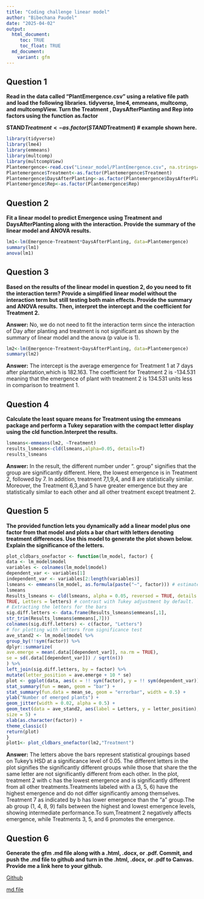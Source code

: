 ```yaml
---
title: "Coding challenge linear model"
author: "Bibechana Paudel"
date: "2025-04-02"
output:
  html_document:
     toc: TRUE
     toc_float: TRUE
  md_document: 
    variant: gfm
---
```


## Question 1

**Read in the data called “PlantEmergence.csv” using a relative file path and load the following libraries. tidyverse, lme4, emmeans, multcomp, and multcompView. Turn the Treatment , DaysAfterPlanting and Rep into factors using the function as.factor**

**STAND$Treatment <- as.factor(STAND$Treatment) # example shown here.**
```r
library(tidyverse)
library(lme4)
library(emmeans)
library(multcomp)
library(multcompView)
Plantemergence<-read.csv("Linear_model/PlantEmergence.csv", na.strings="na") ### load the data
Plantemergence$Treatment<-as.factor(Plantemergence$Treatment)
Plantemergence$DaysAfterPlanting<-as.factor(Plantemergence$DaysAfterPlanting)
Plantemergence$Rep<-as.factor(Plantemergence$Rep)
```

## Question 2
**Fit a linear model to predict Emergence using Treatment and DaysAfterPlanting along with the interaction. Provide the summary of the linear model and ANOVA results.**
```r
lm1<-lm(Emergence~Treatment*DaysAfterPlanting, data=Plantemergence)
summary(lm1)
anova(lm1)
```

## Question 3
**Based on the results of the linear model in question 2, do you need to fit the interaction term? Provide a simplified linear model without the interaction term but still testing both main effects. Provide the summary and ANOVA results. Then, interpret the intercept and the coefficient for Treatment 2.**

**Answer:** No, we do not need to fit the interaction term since the interaction of Day after planting and treatment is not significant as shown by the summary of linear model and the anova (p value is 1). 

```r
lm2<-lm(Emergence~Treatment+DaysAfterPlanting, data=Plantemergence)
summary(lm2)
```

**Answer:** The intercept is the average emergence for Treatment 1 at 7 days after plantation,which is 182.163. The coefficient for Treatment 2 is -134.531 meaning that the emergence of plant with treatment 2 is 134.531 units less in comparison to treatment 1.

## Question 4
**Calculate the least square means for Treatment using the emmeans package and perform a Tukey separation with the compact letter display using the cld function.Interpret the results.**
```r
lsmeans<-emmeans(lm2, ~Treatment)
results_lsmeans<-cld(lsmeans,alpha=0.05, details=T)
results_lsmeans
```

**Answer:** In the result, the different number under ". group" signifies that the group are significantly different. Here, the lowest emergence is in Treatment 2, followed by 7. In addition, treatment 7,1,9,4, and 8 are statistically similar. Moreover, the Treatment 6,3,and 5 have greater emergence but they are statistically similar to each other and all other treatment except treatment 2.

## Question 5

**The provided function lets you dynamically add a linear model plus one factor from that model and plots a bar chart with letters denoting treatment differences. Use this model to generate the plot shown below. Explain the significance of the letters.**

```r
plot_cldbars_onefactor <- function(lm_model, factor) {
data <- lm_model$model
variables <- colnames(lm_model$model)
dependent_var <- variables[1]
independent_var <- variables[2:length(variables)]
lsmeans <- emmeans(lm_model, as.formula(paste("~", factor))) # estimate
lsmeans
Results_lsmeans <- cld(lsmeans, alpha = 0.05, reversed = TRUE, details =
TRUE, Letters = letters) # contrast with Tukey adjustment by default.
# Extracting the letters for the bars
sig.diff.letters <- data.frame(Results_lsmeans$emmeans[,1],
str_trim(Results_lsmeans$emmeans[,7]))
colnames(sig.diff.letters) <- c(factor, "Letters")
# for plotting with letters from significance test
ave_stand2 <- lm_model$model %>%
group_by(!!sym(factor)) %>%
dplyr::summarize(
ave.emerge = mean(.data[[dependent_var]], na.rm = TRUE),
se = sd(.data[[dependent_var]]) / sqrt(n())
) %>%
left_join(sig.diff.letters, by = factor) %>%
mutate(letter_position = ave.emerge + 10 * se)
plot <- ggplot(data, aes(x = !! sym(factor), y = !! sym(dependent_var))) +
stat_summary(fun = mean, geom = "bar") +
stat_summary(fun.data = mean_se, geom = "errorbar", width = 0.5) +
ylab("Number of emerged plants") +
geom_jitter(width = 0.02, alpha = 0.5) +
geom_text(data = ave_stand2, aes(label = Letters, y = letter_position),
size = 5) +
xlab(as.character(factor)) +
theme_classic()
return(plot)
}
plot1<- plot_cldbars_onefactor(lm2,"Treatment")
```

**Answer:** The letters above the bars represent statistical groupings based on Tukey’s HSD at a significance level of 0.05. The different letters in the plot signifies the significantly different groups while those that share the the same letter are not significantly different from each other. In the plot, treatment 2 with c has the lowest emergence and is significantly different from all other treatments.Treatments labeled with a (3, 5, 6) have the highest emergence and do not differ significantly among themselves. Treatment 7 as indicated by b has lower emergence than the "a" group.The ab group (1, 4, 8, 9) falls between the highest and lowest emergence levels, showing intermediate performance.To sum,Treatment 2 negatively affects emergence, while Treatments 3, 5, and 6  promotes the emergence.

## Question 6
**Generate the gfm .md file along with a .html, .docx, or .pdf. Commit, and push the .md file to github and turn in the .html, .docx, or .pdf to Canvas. Provide me a link here to your github.**

[Github](https://github.com/BibechanaPaudel/Reproducibility-class)

[md.file](https://github.com/BibechanaPaudel/Reproducibility-class/blob/main/Linear_model/Coding_challenge.md)